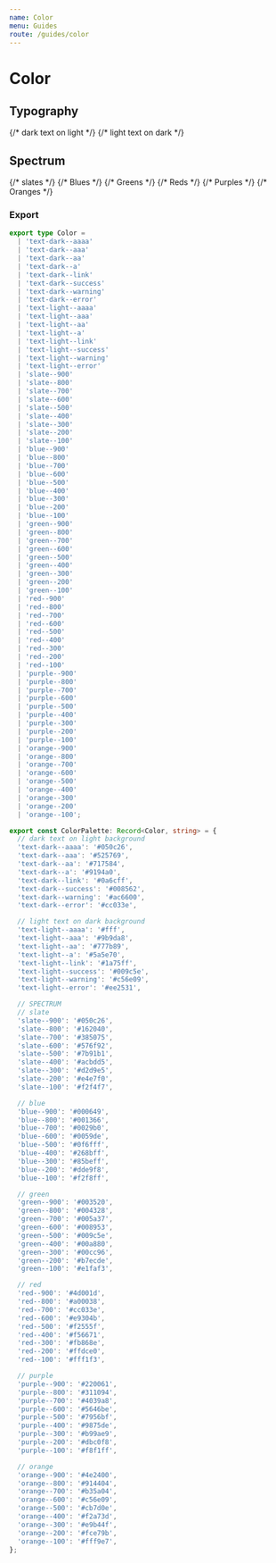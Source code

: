 ```yaml
---
name: Color
menu: Guides
route: /guides/color
---
```



# Color

## Typography

<Box>
  {/* dark text on light */}
  <Box row align="space-between" margin={{ bottom: 1 }} width="100%">
    <ColorSwatch swatch="primary--dark" />
    <ColorSwatch swatch="text-dark--aaaa" />
    <ColorSwatch swatch="text-dark--aaa" />
    <ColorSwatch swatch="text-dark--aa" />
    <ColorSwatch swatch="text-dark--a" />
    <ColorSwatch swatch="text-dark--link" />
    <ColorSwatch swatch="text-dark--success" />
    <ColorSwatch swatch="text-dark--warning" />
    <ColorSwatch swatch="text-dark--error" />
  </Box>
  {/* light text on dark */}
  <Box row align="space-between" margin={{ bottom: 1 }} width="100%">
    <ColorSwatch swatch="primary--light" backgroundColor="black" />
    <ColorSwatch swatch="text-light--aaaa" backgroundColor="black" />
    <ColorSwatch swatch="text-light--aaa" backgroundColor="black" />
    <ColorSwatch swatch="text-light--aa" backgroundColor="black" />
    <ColorSwatch swatch="text-light--a" backgroundColor="black" />
    <ColorSwatch swatch="text-light--link" backgroundColor="black" />
    <ColorSwatch swatch="text-light--success" backgroundColor="black" />
    <ColorSwatch swatch="text-light--warning" backgroundColor="black" />
    <ColorSwatch swatch="text-light--error" backgroundColor="black" />
  </Box>
</Box>


## Spectrum

<Box>
  {/* slates */}
  <Box row align="space-between" margin={{ bottom: 1 }} width="100%">
    <ColorSwatch swatch="slate--900" />
    <ColorSwatch swatch="slate--800" />
    <ColorSwatch swatch="slate--700" />
    <ColorSwatch swatch="slate--600" />
    <ColorSwatch swatch="slate--500" />
    <ColorSwatch swatch="slate--400" />
    <ColorSwatch swatch="slate--300" />
    <ColorSwatch swatch="slate--200" />
    <ColorSwatch swatch="slate--100" />
  </Box>
  {/* Blues */}
  <Box row align="space-between" margin={{ bottom: 1 }} width="100%">
    <ColorSwatch swatch="blue--900" />
    <ColorSwatch swatch="blue--800" />
    <ColorSwatch swatch="blue--700" />
    <ColorSwatch swatch="blue--600" />
    <ColorSwatch swatch="blue--500" />
    <ColorSwatch swatch="blue--400" />
    <ColorSwatch swatch="blue--300" />
    <ColorSwatch swatch="blue--200" />
    <ColorSwatch swatch="blue--100" />
  </Box>
  {/* Greens */}
  <Box row align="space-between" margin={{ bottom: 1 }} width="100%">
    <ColorSwatch swatch="green--900" />
    <ColorSwatch swatch="green--800" />
    <ColorSwatch swatch="green--700" />
    <ColorSwatch swatch="green--600" />
    <ColorSwatch swatch="green--500" />
    <ColorSwatch swatch="green--400" />
    <ColorSwatch swatch="green--300" />
    <ColorSwatch swatch="green--200" />
    <ColorSwatch swatch="green--100" />
  </Box>
  {/* Reds */}
  <Box row align="space-between" margin={{ bottom: 1 }} width="100%">
    <ColorSwatch swatch="red--900" />
    <ColorSwatch swatch="red--800" />
    <ColorSwatch swatch="red--700" />
    <ColorSwatch swatch="red--600" />
    <ColorSwatch swatch="red--500" />
    <ColorSwatch swatch="red--400" />
    <ColorSwatch swatch="red--300" />
    <ColorSwatch swatch="red--200" />
    <ColorSwatch swatch="red--100" />
  </Box>
  {/* Purples */}
  <Box row align="space-between" margin={{ bottom: 1 }} width="100%">
    <ColorSwatch swatch="purple--900" />
    <ColorSwatch swatch="purple--800" />
    <ColorSwatch swatch="purple--700" />
    <ColorSwatch swatch="purple--600" />
    <ColorSwatch swatch="purple--500" />
    <ColorSwatch swatch="purple--400" />
    <ColorSwatch swatch="purple--300" />
    <ColorSwatch swatch="purple--200" />
    <ColorSwatch swatch="purple--100" />
  </Box>
  {/* Oranges */}
  <Box row align="space-between" margin={{ bottom: 1 }} width="100%">
    <ColorSwatch swatch="orange--900" />
    <ColorSwatch swatch="orange--800" />
    <ColorSwatch swatch="orange--700" />
    <ColorSwatch swatch="orange--600" />
    <ColorSwatch swatch="orange--500" />
    <ColorSwatch swatch="orange--400" />
    <ColorSwatch swatch="orange--300" />
    <ColorSwatch swatch="orange--200" />
    <ColorSwatch swatch="orange--100" />
  </Box>
</Box>

### Export

```ts
export type Color =
  | 'text-dark--aaaa'
  | 'text-dark--aaa'
  | 'text-dark--aa'
  | 'text-dark--a'
  | 'text-dark--link'
  | 'text-dark--success'
  | 'text-dark--warning'
  | 'text-dark--error'
  | 'text-light--aaaa'
  | 'text-light--aaa'
  | 'text-light--aa'
  | 'text-light--a'
  | 'text-light--link'
  | 'text-light--success'
  | 'text-light--warning'
  | 'text-light--error'
  | 'slate--900'
  | 'slate--800'
  | 'slate--700'
  | 'slate--600'
  | 'slate--500'
  | 'slate--400'
  | 'slate--300'
  | 'slate--200'
  | 'slate--100'
  | 'blue--900'
  | 'blue--800'
  | 'blue--700'
  | 'blue--600'
  | 'blue--500'
  | 'blue--400'
  | 'blue--300'
  | 'blue--200'
  | 'blue--100'
  | 'green--900'
  | 'green--800'
  | 'green--700'
  | 'green--600'
  | 'green--500'
  | 'green--400'
  | 'green--300'
  | 'green--200'
  | 'green--100'
  | 'red--900'
  | 'red--800'
  | 'red--700'
  | 'red--600'
  | 'red--500'
  | 'red--400'
  | 'red--300'
  | 'red--200'
  | 'red--100'
  | 'purple--900'
  | 'purple--800'
  | 'purple--700'
  | 'purple--600'
  | 'purple--500'
  | 'purple--400'
  | 'purple--300'
  | 'purple--200'
  | 'purple--100'
  | 'orange--900'
  | 'orange--800'
  | 'orange--700'
  | 'orange--600'
  | 'orange--500'
  | 'orange--400'
  | 'orange--300'
  | 'orange--200'
  | 'orange--100';

export const ColorPalette: Record<Color, string> = {
  // dark text on light background
  'text-dark--aaaa': '#050c26',
  'text-dark--aaa': '#525769',
  'text-dark--aa': '#717584',
  'text-dark--a': '#9194a0',
  'text-dark--link': '#0a6cff',
  'text-dark--success': '#008562',
  'text-dark--warning': '#ac6600',
  'text-dark--error': '#cc033e',

  // light text on dark background
  'text-light--aaaa': '#fff',
  'text-light--aaa': '#9b9da8',
  'text-light--aa': '#777b89',
  'text-light--a': '#5a5e70',
  'text-light--link': '#1a75ff',
  'text-light--success': '#009c5e',
  'text-light--warning': '#c56e09',
  'text-light--error': '#ee2531',

  // SPECTRUM
  // slate
  'slate--900': '#050c26',
  'slate--800': '#162040',
  'slate--700': '#385075',
  'slate--600': '#576f92',
  'slate--500': '#7b91b1',
  'slate--400': '#acbdd5',
  'slate--300': '#d2d9e5',
  'slate--200': '#e4e7f0',
  'slate--100': '#f2f4f7',

  // blue
  'blue--900': '#000649',
  'blue--800': '#001366',
  'blue--700': '#0029b0',
  'blue--600': '#0059de',
  'blue--500': '#0f6fff',
  'blue--400': '#268bff',
  'blue--300': '#85beff',
  'blue--200': '#dde9f8',
  'blue--100': '#f2f8ff',

  // green
  'green--900': '#003520',
  'green--800': '#004328',
  'green--700': '#005a37',
  'green--600': '#008953',
  'green--500': '#009c5e',
  'green--400': '#00a880',
  'green--300': '#00cc96',
  'green--200': '#b7ecde',
  'green--100': '#e1faf3',

  // red
  'red--900': '#4d001d',
  'red--800': '#a00038',
  'red--700': '#cc033e',
  'red--600': '#e9304b',
  'red--500': '#f2555f',
  'red--400': '#f56671',
  'red--300': '#fb868e',
  'red--200': '#ffdce0',
  'red--100': '#fff1f3',

  // purple
  'purple--900': '#220061',
  'purple--800': '#311094',
  'purple--700': '#4039a8',
  'purple--600': '#5646be',
  'purple--500': '#7956bf',
  'purple--400': '#9875de',
  'purple--300': '#b99ae9',
  'purple--200': '#dbc0f8',
  'purple--100': '#f8f1ff',

  // orange
  'orange--900': '#4e2400',
  'orange--800': '#914404',
  'orange--700': '#b35a04',
  'orange--600': '#c56e09',
  'orange--500': '#cb7d0e',
  'orange--400': '#f2a73d',
  'orange--300': '#e9b44f',
  'orange--200': '#fce79b',
  'orange--100': '#fff9e7',
};
```
